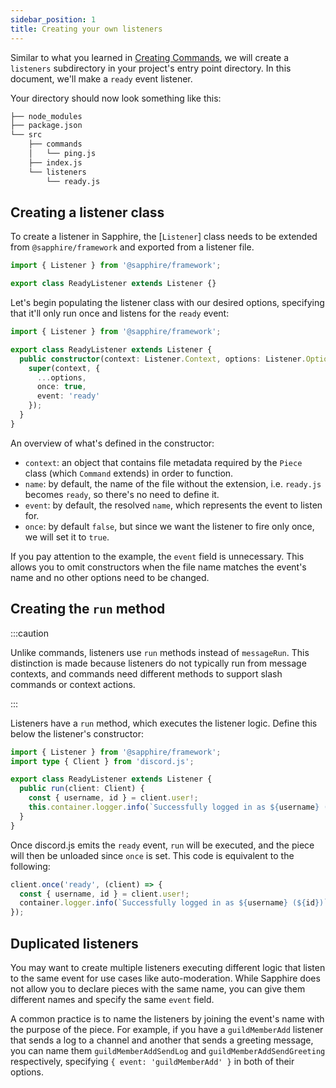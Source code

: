 ```yaml
---
sidebar_position: 1
title: Creating your own listeners
---
```


Similar to what you learned in [Creating Commands][creating-commands], we will create a `listeners` subdirectory in your
project's entry point directory. In this document, we'll make a `ready` event listener.

Your directory should now look something like this:

```bash {7-8}
├── node_modules
├── package.json
└── src
    ├── commands
    │   └── ping.js
    ├── index.js
    └── listeners
        └── ready.js
```

## Creating a listener class

To create a listener in Sapphire, the [`Listener`] class needs to be extended from `@sapphire/framework` and exported
from a listener file.

```typescript ts2esm2cjs
import { Listener } from '@sapphire/framework';

export class ReadyListener extends Listener {}
```

Let's begin populating the listener class with our desired options, specifying that it'll only run once and listens for
the `ready` event:

```typescript ts2esm2cjs|{4-10}|{4-10}
import { Listener } from '@sapphire/framework';

export class ReadyListener extends Listener {
  public constructor(context: Listener.Context, options: Listener.Options) {
    super(context, {
      ...options,
      once: true,
      event: 'ready'
    });
  }
}
```

An overview of what's defined in the constructor:

- `context`: an object that contains file metadata required by the `Piece` class (which `Command` extends) in order to
  function.
- `name`: by default, the name of the file without the extension, i.e. `ready.js` becomes `ready`, so there's no need to
  define it.
- `event`: by default, the resolved `name`, which represents the event to listen for.
- `once`: by default `false`, but since we want the listener to fire only once, we will set it to `true`.

If you pay attention to the example, the `event` field is unnecessary. This allows you to omit constructors when the
file name matches the event's name and no other options need to be changed.

## Creating the `run` method

:::caution

Unlike commands, listeners use `run` methods instead of `messageRun`. This distinction is made because listeners do not
typically run from message contexts, and commands need different methods to support slash commands or context actions.

:::

Listeners have a `run` method, which executes the listener logic. Define this below the listener's constructor:

```typescript ts2esm2cjs|{4-7}|{5-8}
import { Listener } from '@sapphire/framework';
import type { Client } from 'discord.js';

export class ReadyListener extends Listener {
  public run(client: Client) {
    const { username, id } = client.user!;
    this.container.logger.info(`Successfully logged in as ${username} (${id})`);
  }
}
```

Once discord.js emits the `ready` event, `run` will be executed, and the piece will then be unloaded since `once` is
set. This code is equivalent to the following:

```typescript ts2esm2cjs
client.once('ready', (client) => {
  const { username, id } = client.user!;
  container.logger.info(`Successfully logged in as ${username} (${id})`);
});
```

## Duplicated listeners

You may want to create multiple listeners executing different logic that listen to the same event for use cases like
auto-moderation. While Sapphire does not allow you to declare pieces with the same name, you can give them different
names and specify the same `event` field.

A common practice is to name the listeners by joining the event's name with the purpose of the piece. For example, if
you have a `guildMemberAdd` listener that sends a log to a channel and another that sends a greeting message, you can
name them `guildMemberAddSendLog` and `guildMemberAddSendGreeting` respectively, specifying
`{ event: 'guildMemberAdd' }` in both of their options.

[creating-commands]: ../getting-started/creating-a-basic-command
